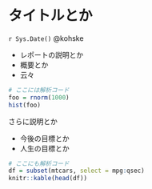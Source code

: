# タイトルとか

`r Sys.Date()` @kohske

- レポートの説明とか
- 概要とか
- 云々

```{r}
# ここには解析コード
foo = rnorm(1000)
hist(foo)
```

さらに説明とか

- 今後の目標とか
- 人生の目標とか

```{r}
# ここにも解析コード
df = subset(mtcars, select = mpg:qsec)
knitr::kable(head(df))
```
